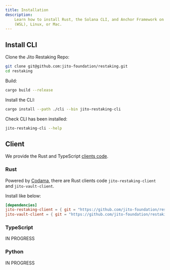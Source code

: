 ```yaml
---
title: Installation
description: 
    Learn how to install Rust, the Solana CLI, and Anchor Framework on Windows
    (WSL), Linux, or Mac.
---
```


## Install CLI

Clone the Jito Restaking Repo:

```bash
git clone git@github.com:jito-foundation/restaking.git
cd restaking
```

Build:

```bash
cargo build --release
```

Install the CLI:

```bash
cargo install --path ./cli --bin jito-restaking-cli
```

Check CLI has been installed:

```bash
jito-restaking-cli --help
```

## Client

We provide the Rust and TypeScript [clients code].

[clients code]: https://github.com/jito-foundation/restaking/tree/master/clients

### Rust

Powered by [Codama], there are Rust clients code `jito-restaking-client` and `jito-vault-client`.

Install like below:

```toml
[dependencies]
jito-restaking-client = { git = "https://github.com/jito-foundation/restaking.git", branch = "master" }
jito-vault-client = { git = "https://github.com/jito-foundation/restaking.git", branch = "master" }
```

[Codama]: https://github.com/codama-idl/codama

### TypeScript

IN PROGRESS

### Python

IN PROGRESS